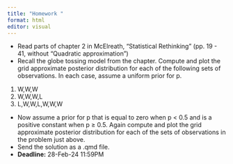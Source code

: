 ```yaml
---
title: "Homework "
format: html
editor: visual
---
```


-   Read parts of chapter 2 in McElreath, "Statistical Rethinking" (pp. 19 - 41, without "Quadratic approximation")
-   Recall the globe tossing model from the chapter. Compute and plot the grid approximate posterior distribution for each of the following sets of observations. In each case, assume a uniform prior for p.
1. W,W,W
2. W,W,W,L
3. L,W,W,L,W,W,W
- Now assume a prior for p that is equal to zero when p < 0.5 and is a positive constant when p ≥ 0.5. Again compute and plot the grid approximate posterior distribution for each of the sets of observations in the problem just above.
-   Send the solution as a .qmd file.
-   **Deadline:** 28-Feb-24 11:59PM




